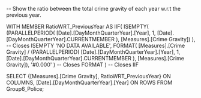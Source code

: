 -- Show the ratio between the total crime gravity of each year w.r.t the previous year.

WITH MEMBER RatioWRT_PreviousYear AS 
  IIF(
    ISEMPTY(
      (PARALLELPERIOD(
        [Date].[DayMonthQuarterYear].[Year],
        1,
        [Date].[DayMonthQuarterYear].CURRENTMEMBER
      ), [Measures].[Crime Gravity])
    ), -- Closes ISEMPTY
    'NO DATA AVAILABLE',
    FORMAT(
      [Measures].[Crime Gravity] /
      (PARALLELPERIOD(
        [Date].[DayMonthQuarterYear].[Year],
        1,
        [Date].[DayMonthQuarterYear].CURRENTMEMBER
      ), [Measures].[Crime Gravity]),
      '#0.000'
    ) -- Closes FORMAT
  )  -- Closes IIF

SELECT 
  {[Measures].[Crime Gravity], RatioWRT_PreviousYear} ON COLUMNS,
  [Date].[DayMonthQuarterYear].[Year] ON ROWS
FROM 
  Group6_Police;